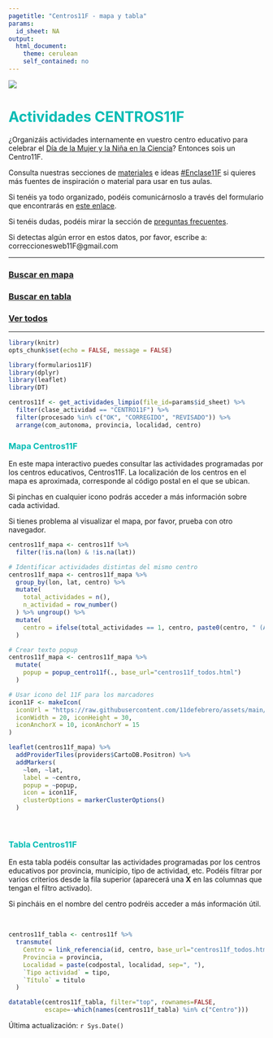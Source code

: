 ```yaml
---
pagetitle: "Centros11F - mapa y tabla"
params:
  id_sheet: NA
output: 
  html_document:
    theme: cerulean
    self_contained: no
---
```



![](https://raw.githubusercontent.com/11defebrero/assets/main/images/banner11F.png)


<style type="text/css">

h1 {
  color: #00BCB4;
}
h2 {
  color: #00BCB4;
}
h3 {
  color: #00BCB4;
}
h4 {
  color: #00BCB4;
}
h5 {
  color: #00BCB4;
}
li {
  color: #00BCB4;
}
</style>



# Actividades CENTROS11F 


¿Organizáis actividades internamente en vuestro centro educativo para celebrar el [Día de la Mujer y la Niña en la Ciencia](https://11defebrero.org/)? Entonces sois un Centro11F.

Consulta nuestras secciones de [materiales](https://11defebrero.org/materiales/) e ideas [#Enclase11F](https://11defebrero.org/centros-educativos/ideas-enclase11f/) si quieres más fuentes de inspiración o material para usar en tus aulas.

Si tenéis ya todo organizado, podéis comunicárnoslo a través del formulario que encontrarás en [este enlace](https://11defebrero.org/quieres-anunciar-una-charla-o-actividad/).

Si tenéis dudas, podéis mirar la sección de [preguntas frecuentes](https://11defebrero.org/preguntas-frecuentes/).

Si detectas algún error en estos datos, por favor, escribe a: correccionesweb11F@gmail.com



-------------

### [Buscar en mapa](#mapa-centros11f)

### [Buscar en tabla](#tabla-centros11f)

### [Ver todos](centros11f_todos.html#detalles){target="_blank"}


-------------



```r
library(knitr)
opts_chunk$set(echo = FALSE, message = FALSE)
```

```r
library(formularios11F)
library(dplyr)
library(leaflet)
library(DT)
```

```r

centros11f <- get_actividades_limpio(file_id=params$id_sheet) %>% 
  filter(clase_actividad == "CENTRO11F") %>% 
  filter(procesado %in% c("OK", "CORREGIDO", "REVISADO")) %>% 
  arrange(com_autonoma, provincia, localidad, centro)

```



### Mapa Centros11F

En este mapa interactivo puedes consultar las actividades programadas por los centros educativos, Centros11F. La localización de los centros en el mapa es aproximada, corresponde al código postal en el que se ubican.

Si pinchas en cualquier icono podrás acceder a más información sobre cada actividad. 

Si tienes problema al visualizar el mapa, por favor, prueba con otro navegador.

```r

centros11f_mapa <- centros11f %>%
  filter(!is.na(lon) & !is.na(lat))

# Identificar actividades distintas del mismo centro
centros11f_mapa <- centros11f_mapa %>% 
  group_by(lon, lat, centro) %>% 
  mutate(
    total_actividades = n(),
    n_actividad = row_number()
  ) %>% ungroup() %>% 
  mutate(
    centro = ifelse(total_actividades == 1, centro, paste0(centro, " (Actividad ", n_actividad, ")"))
  )

# Crear texto popup
centros11f_mapa <- centros11f_mapa %>% 
  mutate(
    popup = popup_centro11f(., base_url="centros11f_todos.html")
  )

```

```r

# Usar icono del 11F para los marcadores
icon11F <- makeIcon(
  iconUrl = "https://raw.githubusercontent.com/11defebrero/assets/main/images/chincheta_gris.png",
  iconWidth = 20, iconHeight = 30,
  iconAnchorX = 10, iconAnchorY = 15
)

leaflet(centros11f_mapa) %>%
  addProviderTiles(providers$CartoDB.Positron) %>% 
  addMarkers(
    ~lon, ~lat, 
    label = ~centro, 
    popup = ~popup, 
    icon = icon11F,  
    clusterOptions = markerClusterOptions()
  )

```

<br/>


### Tabla Centros11F

En esta tabla podéis consultar las actividades programadas por los centros educativos por provincia, municipio, tipo de actividad, etc. Podéis filtrar por varios criterios desde la fila superior (aparecerá una **X** en las columnas que tengan el filtro activado). 

Si pincháis en el nombre del centro podréis acceder a más información útil. 

<br/>

```r

centros11f_tabla <- centros11f %>% 
  transmute(
    Centro = link_referencia(id, centro, base_url="centros11f_todos.html"),
    Provincia = provincia,
    Localidad = paste(codpostal, localidad, sep=", "),
    `Tipo actividad` = tipo,
    `Título` = titulo
  )

```

```r

datatable(centros11f_tabla, filter="top", rownames=FALSE, 
          escape=-which(names(centros11f_tabla) %in% c("Centro")))

```


Última actualización: `r Sys.Date()`


